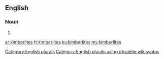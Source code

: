 ==English==

===Noun===
{{head|en}}

# {{plural of|kimberlite}}

[[Category:English plurals]][[Category:English plurals using obsolete wikisyntax]]

[[ar:kimberlites]]
[[fr:kimberlites]]
[[ku:kimberlites]]
[[my:kimberlites]]